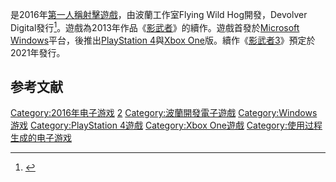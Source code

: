 {{NoteTA
| G1 = Games
| 1 = zh-cn:影子武士; zh-tw:影武者;
}}

{{Vgname|影武者2|en=Shadow Warrior 2|cn=影子武士2|tw=影武者2}}是2016年[[第一人稱射擊遊戲|第一人稱射擊遊戲]]，由波蘭工作室Flying Wild Hog開發，Devolver Digital發行<ref>{{cite web |author1=RU |title=《影武者 2》PC 版明日上市 化身強大戰士以致命武器打倒惡魔 |url=https://gnn.gamer.com.tw/detail.php?sn=138576 |website=巴哈姆特電玩資訊站 |publisher=旺普網路資訊 |accessdate=2020-09-04 |date=2016-09-13 |archive-date=2021-06-15 |archive-url=https://web.archive.org/web/20210615034809/https://gnn.gamer.com.tw/detail.php?sn=138576 }}</ref>。遊戲為2013年作品《[[影武者_(2013年遊戲)|影武者]]》的續作。遊戲首發於[[Microsoft_Windows|Microsoft Windows]]平台，後推出[[PlayStation_4|PlayStation 4]]與[[Xbox_One|Xbox One]]版。續作《[[影武者3|影武者3]]》預定於2021年發行。

== 参考文献 ==

{{Reflist}}

{{影武者系列}}

{{DEFAULTSORT:Shadow Warrior 2}}
[[Category:2016年电子游戏|Category:2016年电子游戏]]
[[Category:影武者系列|2]]
[[Category:波蘭開發電子遊戲|Category:波蘭開發電子遊戲]]
[[Category:Windows游戏|Category:Windows游戏]]
[[Category:PlayStation_4遊戲|Category:PlayStation 4遊戲]]
[[Category:Xbox_One遊戲|Category:Xbox One遊戲]]
[[Category:使用过程生成的电子游戏|Category:使用过程生成的电子游戏]]

{{fps-videogame-stub}}
